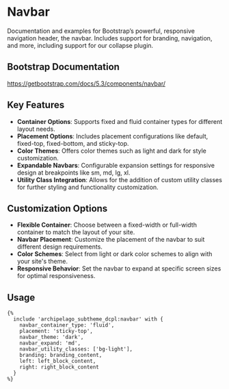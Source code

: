 # Navbar

Documentation and examples for Bootstrap’s powerful, responsive navigation header, the navbar. Includes support for branding, navigation, and more, including support for our collapse plugin.

## Bootstrap Documentation

https://getbootstrap.com/docs/5.3/components/navbar/

## Key Features

- **Container Options**: Supports fixed and fluid container types for different layout needs.
- **Placement Options**: Includes placement configurations like default, fixed-top, fixed-bottom, and sticky-top.
- **Color Themes**: Offers color themes such as light and dark for style customization.
- **Expandable Navbars**: Configurable expansion settings for responsive design at breakpoints like sm, md, lg, xl.
- **Utility Class Integration**: Allows for the addition of custom utility classes for further styling and functionality customization.

## Customization Options

- **Flexible Container**: Choose between a fixed-width or full-width container to match the layout of your site.
- **Navbar Placement**: Customize the placement of the navbar to suit different design requirements.
- **Color Schemes**: Select from light or dark color schemes to align with your site's theme.
- **Responsive Behavior**: Set the navbar to expand at specific screen sizes for optimal responsiveness.

## Usage

```twig
{%
  include 'archipelago_subtheme_dcpl:navbar' with {
    navbar_container_type: 'fluid',
    placement: 'sticky-top',
    navbar_theme: 'dark',
    navbar_expand: 'md',
    navbar_utility_classes: ['bg-light'],
    branding: branding_content,
    left: left_block_content,
    right: right_block_content
  }
%}
```
